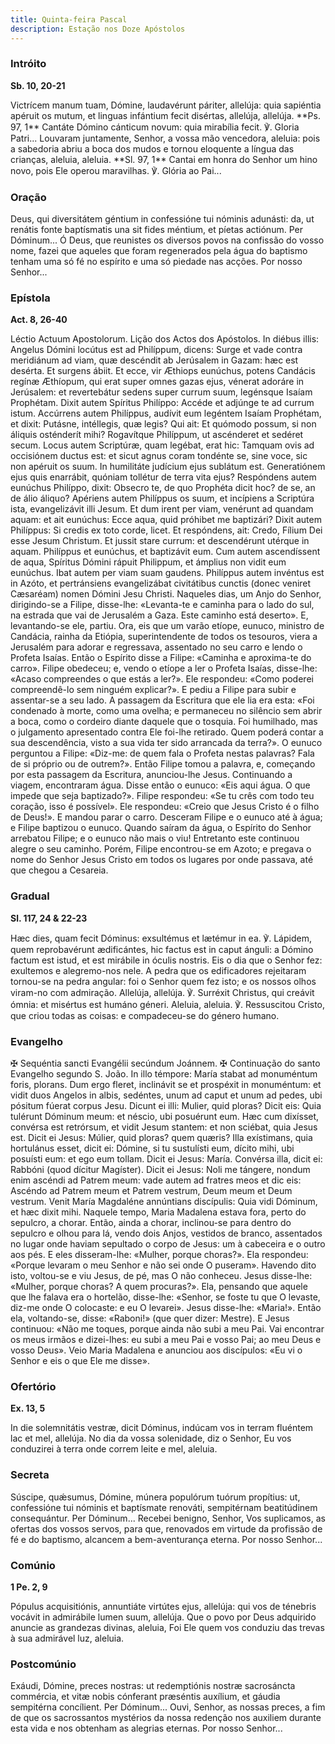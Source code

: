 ```yaml
---
title: Quinta-feira Pascal
description: Estação nos Doze Apóstolos
---
```


### Intróito

**Sb. 10, 20-21**

<div class="side-by-side not-content">
  <span>
    Victrícem manum tuam, Dómine, laudavérunt páriter, allelúja: quia sapiéntia apéruit os mutum, et
    linguas infántium fecit disértas, allelúja, allelúja. **Ps. 97, 1** Cantáte Dómino cánticum
    novum: quia mirabília fecit. ℣. Gloria Patri...
  </span>
  <span>
    Louvaram juntamente, Senhor, a vossa mão vencedora, aleluia: pois a sabedoria abriu a boca dos
    mudos e tornou eloquente a língua das crianças, aleluia, aleluia. **Sl. 97, 1** Cantai em honra
    do Senhor um hino novo, pois Ele operou maravilhas. ℣. Glória ao Pai...
  </span>
</div>

### Oração

<div class="side-by-side not-content">
  <span>
    Deus, qui diversitátem géntium in confessióne tui nóminis adunásti: da, ut renátis fonte
    baptísmatis una sit fides méntium, et píetas actiónum. Per Dóminum...
  </span>
  <span>
    Ó Deus, que reunistes os diversos povos na confissão do vosso nome, fazei que aqueles que foram
    regenerados pela água do baptismo tenham uma só fé no espírito e uma só piedade nas acções. Por
    nosso Senhor...
  </span>
</div>

### Epístola

**Act. 8, 26-40**

<div class="side-by-side not-content">
  <span>Léctio Actuum Apostolorum.</span>
  <span>Lição dos Actos dos Apóstolos.</span>
  <span>
    In diébus illis: Angelus Dómini locútus est ad Philíppum, dicens: Surge et vade contra
    meridiánum ad viam, quæ descéndit ab Jerúsalem in Gazam: hæc est desérta. Et surgens ábiit. Et
    ecce, vir Æthiops eunúchus, potens Candácis regínæ Æthíopum, qui erat super omnes gazas ejus,
    vénerat adoráre in Jerúsalem: et revertebátur sedens super currum suum, legénsque Isaíam
    Prophétam. Dixit autem Spíritus Philíppo: Accéde et adjúnge te ad currum istum. Accúrrens autem
    Philíppus, audívit eum legéntem Isaíam Prophétam, et dixit: Putásne, intéllegis, quæ legis? Qui
    ait: Et quómodo possum, si non áliquis osténderít mihi? Rogavítque Philíppum, ut ascénderet et
    sedéret secum. Locus autem Scriptúræ, quam legébat, erat hic: Tamquam ovis ad occisiónem ductus
    est: et sicut agnus coram tondénte se, sine voce, sic non apéruit os suum. In humilitáte
    judícium ejus sublátum est. Generatiónem ejus quis enarrábit, quóniam tollétur de terra vita
    ejus? Respóndens autem eunúchus Philíppo, dixit: Obsecro te, de quo Prophéta dicit hoc? de se,
    an de álio áliquo? Apériens autem Philíppus os suum, et incípiens a Scriptúra ista,
    evangelizávit illi Jesum. Et dum irent per viam, venérunt ad quandam aquam: et ait eunúchus:
    Ecce aqua, quid próhibet me baptizári? Dixit autem Philíppus: Si credis ex toto corde, licet. Et
    respóndens, ait: Credo, Fílium Dei esse Jesum Christum. Et jussit stare currum: et descendérunt
    utérque in aquam. Philíppus et eunúchus, et baptizávit eum. Cum autem ascendíssent de aqua,
    Spíritus Dómini rápuit Philippum, et ámplius non vidit eum eunúchus. Ibat autem per viam suam
    gaudens. Philíppus autem invéntus est in Azóto, et pertránsiens evangelizábat civitátibus
    cunctis (donec veniret Cæsaréam) nomen Dómini Jesu Christi.
  </span>
  <span>
    Naqueles dias, um Anjo do Senhor, dirigindo-se a Filipe, disse-lhe: «Levanta-te e caminha para o
    lado do sul, na estrada que vai de Jerusalém a Gaza. Este caminho está deserto». E,
    levantando-se ele, partiu. Ora, eis que um varão etíope, eunuco, ministro de Candácia, rainha da
    Etiópia, superintendente de todos os tesouros, viera a Jerusalém para adorar e regressava,
    assentado no seu carro e lendo o Profeta Isaías. Então o Espírito disse a Filipe: «Caminha e
    aproxima-te do carro». Filipe obedeceu; e, vendo o etíope a ler o Profeta Isaías, disse-lhe:
    «Acaso compreendes o que estás a ler?». Ele respondeu: «Como poderei compreendê-lo sem ninguém
    explicar?». E pediu a Filipe para subir e assentar-se a seu lado. A passagem da Escritura que
    ele lia era esta: «Foi condenado à morte, como uma ovelha; e permaneceu no silêncio sem abrir a
    boca, como o cordeiro diante daquele que o tosquia. Foi humilhado, mas o julgamento apresentado
    contra Ele foi-lhe retirado. Quem poderá contar a sua descendência, visto a sua vida ter sido
    arrancada da terra?». O eunuco perguntou a Filipe: «Diz-me: de quem fala o Profeta nestas
    palavras? Fala de si próprio ou de outrem?». Então Filipe tomou a palavra, e, começando por esta
    passagem da Escritura, anunciou-lhe Jesus. Continuando a viagem, encontraram água. Disse então o
    eunuco: «Eis aqui água. O que impede que seja baptizado?». Filipe respondeu: «Se tu crês com
    todo teu coração, isso é possível». Ele respondeu: «Creio que Jesus Cristo é o filho de Deus!».
    E mandou parar o carro. Desceram Filipe e o eunuco até à água; e Filipe baptizou o eunuco.
    Quando saíram da água, o Espírito do Senhor arrebatou Filipe; e o eunuco não mais o viu!
    Entretanto este continuou alegre o seu caminho. Porém, Filipe encontrou-se em Azoto; e pregava o
    nome do Senhor Jesus Cristo em todos os lugares por onde passava, até que chegou a Cesareia.
  </span>
</div>

### Gradual

**Sl. 117, 24 & 22-23**

<div class="side-by-side not-content">
  <span>
    Hæc dies, quam fecit Dóminus: exsultémus et lætémur in ea. ℣. Lápidem, quem reprobavérunt
    ædificántes, hic factus est in caput ánguli: a Dómino factum est istud, et est mirábile in
    óculis nostris.
  </span>
  <span>
    Eis o dia que o Senhor fez: exultemos e alegremo-nos nele. A pedra que os edificadores
    rejeitaram tornou-se na pedra angular: foi o Senhor quem fez isto; e os nossos olhos viram-no
    com admiração.
  </span>
  <span>
    Allelúja, allelúja. ℣. Surréxit Christus, qui creávit ómnia: et misértus est humáno géneri.
  </span>
  <span>
    Aleluia, aleluia. ℣. Ressuscitou Cristo, que criou todas as coisas: e compadeceu-se do género
    humano.
  </span>
</div>

### Evangelho

<div class="side-by-side not-content">
  <span>
    <span class="text-red-500">✠</span> Sequéntia sancti Evangélii secúndum Joánnem.
  </span>
  <span>
    <span class="text-red-500">✠</span> Continuação do santo Evangelho segundo S. João.
  </span>
  <span>
    In illo témpore: María stabat ad monuméntum foris, plorans. Dum ergo fleret, inclinávit se et
    prospéxit in monuméntum: et vidit duos Angelos in albis, sedéntes, unum ad caput et unum ad
    pedes, ubi pósitum fúerat corpus Jesu. Dicunt ei illi: Mulier, quid ploras? Dicit eis: Quia
    tulérunt Dóminum meum: et néscio, ubi posuérunt eum. Hæc cum dixísset, convérsa est retrórsum,
    et vidit Jesum stantem: et non sciébat, quia Jesus est. Dicit ei Jesus: Múlier, quid ploras?
    quem quæris? Illa exístimans, quia hortulánus esset, dicit ei: Dómine, si tu sustulísti eum,
    dícito mihi, ubi posuísti eum: et ego eum tollam. Dicit ei Jesus: María. Convérsa illa, dicit
    ei: Rabbóni (quod dícitur Magíster). Dicit ei Jesus: Noli me tángere, nondum enim ascéndi ad
    Patrem meum: vade autem ad fratres meos et dic eis: Ascéndo ad Patrem meum et Patrem vestrum,
    Deum meum et Deum vestrum. Venit María Magdaléne annúntians discípulis: Quia vidi Dóminum, et
    hæc dixit mihi.
  </span>
  <span>
    Naquele tempo, Maria Madalena estava fora, perto do sepulcro, a chorar. Então, ainda a chorar,
    inclinou-se para dentro do sepulcro e olhou para lá, vendo dois Anjos, vestidos de branco,
    assentados no lugar onde haviam sepultado o corpo de Jesus: um à cabeceira e o outro aos pés. E
    eles disseram-lhe: «Mulher, porque choras?». Ela respondeu: «Porque levaram o meu Senhor e não
    sei onde O puseram». Havendo dito isto, voltou-se e viu Jesus, de pé, mas O não conheceu. Jesus
    disse-lhe: «Mulher, porque choras? A quem procuras?». Ela, pensando que aquele que lhe falava
    era o hortelão, disse-lhe: «Senhor, se foste tu que O levaste, diz-me onde O colocaste: e eu O
    levarei». Jesus disse-lhe: «Maria!». Então ela, voltando-se, disse: «Raboni!» (que quer dizer:
    Mestre). E Jesus continuou: «Não me toques, porque ainda não subi a meu Pai. Vai encontrar os
    meus irmãos e dizei-lhes: eu subi a meu Pai e vosso Pai; ao meu Deus e vosso Deus». Veio Maria
    Madalena e anunciou aos discípulos: «Eu vi o Senhor e eis o que Ele me disse».
  </span>
</div>

### Ofertório

**Ex. 13, 5**

<div class="side-by-side not-content">
  <span>
    In die solemnitátis vestræ, dicit Dóminus, indúcam vos in terram fluéntem lac et mel, allelúja.
  </span>
  <span>
    No dia da vossa solenidade, diz o Senhor, Eu vos conduzirei à terra onde correm leite e mel,
    aleluia.
  </span>
</div>

### Secreta

<div class="side-by-side not-content">
  <span>
    Súscipe, quǽsumus, Dómine, múnera populórum tuórum propítius: ut, confessióne tui nóminis et
    baptísmate renováti, sempitérnam beatitúdinem consequántur. Per Dóminum...
  </span>
  <span>
    Recebei benigno, Senhor, Vos suplicamos, as ofertas dos vossos servos, para que, renovados em
    virtude da profissão de fé e do baptismo, alcancem a bem-aventurança eterna. Por nosso Senhor...
  </span>
</div>

### Comúnio

**1 Pe. 2, 9**

<div class="side-by-side not-content">
  <span>
    Pópulus acquisitiónis, annuntiáte virtútes ejus, allelúja: qui vos de ténebris vocávit in
    admirábile lumen suum, allelúja.
  </span>
  <span>
    Que o povo por Deus adquirido anuncie as grandezas divinas, aleluia, Foi Ele quem vos conduziu
    das trevas à sua admirável luz, aleluia.
  </span>
</div>

### Postcomúnio

<div class="side-by-side not-content">
  <span>
    Exáudi, Dómine, preces nostras: ut redemptiónis nostræ sacrosáncta commércia, et vitæ nobis
    cónferant præséntis auxílium, et gáudia sempitérna concílient. Per Dóminum...
  </span>
  <span>
    Ouvi, Senhor, as nossas preces, a fim de que os sacrossantos mystérios da nossa redenção nos
    auxiliem durante esta vida e nos obtenham as alegrias eternas. Por nosso Senhor...
  </span>
</div>
